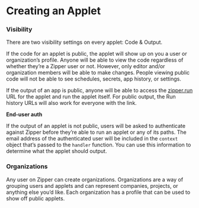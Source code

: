 # Creating an Applet

### **Visibility**

There are two visibility settings on every applet: Code & Output.

If the code for an applet is public, the applet will show up on you a user or organization’s profile. Anyone will be able to view the code regardless of whether they’re a Zipper user or not. However, only editor and/or organization members will be able to make changes. People viewing public code will not be able to see schedules, secrets, app history, or settings.

If the output of an app is public, anyone will be able to access the [zipper.run](http://zipper.run) URL for the applet and run the applet itself. For public output, the Run history URLs will also work for everyone with the link.

**End-user auth**

If the output of an applet is not public, users will be asked to authenticate against Zipper before they’re able to run an applet or any of its paths. The email address of the authenticated user will be included in the `context` object that’s passed to the `handler` function. You can use this information to determine what the applet should output.

### **Organizations**

Any user on Zipper can create organizations. Organizations are a way of grouping users and applets and can represent companies, projects, or anything else you’d like. Each organization has a profile that can be used to show off public applets.
